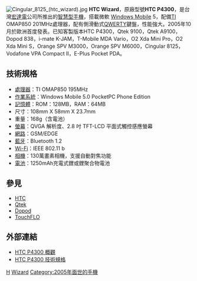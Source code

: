 [[File:Cingular_8125_(htc_wizard).jpg|thumb]]
'''HTC Wizard'''，原廠型號'''HTC P4300'''，是台灣[[宏達電|宏達電]]公司所推出的[[智慧型手機|智慧型手機]]，搭載微軟 [[Windows_Mobile|Windows Mobile]] 5，配備[[TI|TI]] OMAP850 201MHz處理器，配有側滑動式[[QWERTY|QWERTY]]鍵盤，性能強大。2005年10月於歐洲首度發表。已知客製版本HTC P4300，Qtek 9100，Qtek A9100，Dopod 838，i-mate K-JAM，T-Mobile MDA Vario，O2 Xda Mini Pro，O2 Xda Mini S，Orange SPV M3000，Orange SPV M6000，Cingular 8125，Vodafone VPA Compact II，E-Plus Pocket PDA。

== 技術規格 ==
*[[處理器|處理器]]：TI OMAP850 195MHz 
*[[作業系統|作業系統]]：Windows Mobile 5.0 PocketPC Phone Edition
*[[記憶體|記憶體]]：ROM：128MB，RAM：64MB
*尺寸：108mm X 58mm X 23.7mm 
*重量：168g（含電池）
*[[螢幕|螢幕]]：QVGA 解析度、2.8 吋 TFT-LCD 平面式觸控感應螢幕 
*[[網路|網路]]：GSM/EDGE
*[[藍牙|藍牙]]：Bluetooth 1.2
*[[Wi-Fi|Wi-Fi]]：IEEE 802.11 b 
*[[相機|相機]]：130萬畫素相機，支援自動對焦功能 
*[[電池|電池]]：1250mAh充電式鋰或鋰聚合物電池

== 參見 ==
*[[HTC|HTC]]
*[[Qtek|Qtek]]
*[[Dopod|Dopod]]
*[[TouchFLO|TouchFLO]]

== 外部連結 ==
*[https://web.archive.org/web/20081115061326/http://www.htc.com/us/product.aspx?id=10956 HTC P4300 概觀]
*[https://web.archive.org/web/20081204145609/http://www.htc.com/us/product.aspx?id=10960 HTC P4300 技術規格]

{{HTC Phones P Series}}

[[Category:智能手機|H]]
[[Category:宏達電手機|Wizard]]
[[Category:2005年面世的手機|Category:2005年面世的手機]]